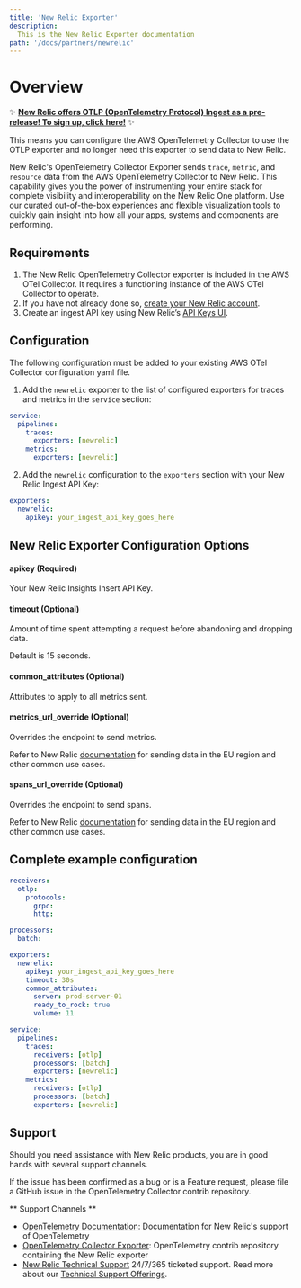 ```yaml
---
title: 'New Relic Exporter'
description:
  This is the New Relic Exporter documentation
path: '/docs/partners/newrelic'
---
```


# Overview

:sparkles: **[New Relic offers OTLP (OpenTelemetry Protocol) Ingest as a pre-release! To sign up, click here!](https://forms.gle/fa2pWcQxgVQYMggEA)** :sparkles:

This means you can configure the AWS OpenTelemetry Collector to use the OTLP exporter and no longer need this exporter to send data to New Relic.

New Relic's OpenTelemetry Collector Exporter sends `trace`, `metric`, and `resource` data from the AWS OpenTelemetry Collector to New Relic. This capability gives you the power of instrumenting your entire stack for complete visibility and interoperability on the New Relic One platform. Use our curated out-of-the-box experiences and flexible visualization tools to quickly gain insight into how all your apps, systems and components are performing.

## Requirements

1. The New Relic OpenTelemetry Collector exporter is included in the AWS OTel Collector. It requires a functioning instance of the AWS OTel Collector to operate.
2. If you have not already done so, [create your New Relic account](https://docs.newrelic.com/docs/accounts/accounts-billing/account-setup/create-your-new-relic-account).
3. Create an ingest API key using New Relic’s [API Keys UI](https://one.newrelic.com/launcher/api-keys-ui.api-keys-launcher).

## Configuration

The following configuration must be added to your existing AWS OTel Collector configuration yaml file.

1. Add the `newrelic` exporter to the list of configured exporters for traces and metrics in the `service` section:

  ```yaml
  service:
    pipelines:
      traces:
        exporters: [newrelic]
      metrics:
        exporters: [newrelic]
  ```

2. Add the `newrelic` configuration to the `exporters` section with your New Relic Ingest API Key:

  ```yaml
  exporters:
    newrelic:
      apikey: your_ingest_api_key_goes_here
  ```

## New Relic Exporter Configuration Options

#### apikey (Required)

Your New Relic Insights Insert API Key.

#### timeout (Optional)

Amount of time spent attempting a request before abandoning and dropping data.

Default is 15 seconds.

#### common_attributes (Optional)

Attributes to apply to all metrics sent.

#### metrics_url_override (Optional)

Overrides the endpoint to send metrics.

Refer to New Relic
[documentation](https://docs.newrelic.com/docs/integrations/open-source-telemetry-integrations/opentelemetry/opentelemetry-advanced-configuration#h2-change-endpoints)
for sending data in the EU region and other common use cases.

#### spans_url_override (Optional)

Overrides the endpoint to send spans.

Refer to New Relic
[documentation](https://docs.newrelic.com/docs/integrations/open-source-telemetry-integrations/opentelemetry/opentelemetry-advanced-configuration#h2-change-endpoints)
for sending data in the EU region and other common use cases.

## Complete example configuration

```yaml
receivers:
  otlp:
    protocols:
      grpc:
      http:

processors:
  batch:

exporters:
  newrelic:
    apikey: your_ingest_api_key_goes_here
    timeout: 30s
    common_attributes:
      server: prod-server-01
      ready_to_rock: true
      volume: 11

service:
  pipelines:
    traces:
      receivers: [otlp]
      processors: [batch]
      exporters: [newrelic]
    metrics:
      receivers: [otlp]
      processors: [batch]
      exporters: [newrelic]
```

## Support

Should you need assistance with New Relic products, you are in good hands with several support channels.

If the issue has been confirmed as a bug or is a Feature request, please file a GitHub issue in the OpenTelemetry Collector contrib repository.

** Support Channels **

* [OpenTelemetry Documentation](https://newrelic.com/solutions/opentelemetry): Documentation for New Relic's support of OpenTelemetry
* [OpenTelemetry Collector Exporter](https://github.com/open-telemetry/opentelemetry-collector-contrib/tree/master/exporter/newrelicexporter): OpenTelemetry contrib repository containing the New Relic exporter
* [New Relic Technical Support](https://support.newrelic.com/) 24/7/365 ticketed support. Read more about our [Technical Support Offerings](https://docs.newrelic.com/docs/licenses/license-information/general-usage-licenses/support-plan).

